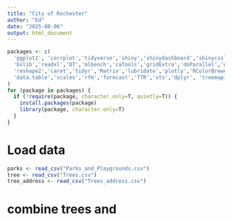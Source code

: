 ```yaml
---
title: "City of Rochester"
author: "Ed"
date: "2025-08-06"
output: html_document
---
```


```r

packages <- c(
  'ggplot2', 'corrplot','tidyverse','shiny','shinydashboard','shinycssloaders',
  'bslib','readxl','DT','mlbench','caTools','gridExtra','doParallel','grid',
  'reshape2','caret','tidyr','Matrix','lubridate','plotly','RColorBrewer',
  'data.table','scales','rfm','forecast','TTR','xts','dplyr', 'treemapify','leaflet'
)
for (package in packages) {
  if (!require(package, character.only=T, quietly=T)) {
    install.packages(package)
    library(package, character.only=T)
  }
}

```

# Load data
```r
parks <- read_csv("Parks_and_Playgrounds.csv")
tree <- read_csv("Trees.csv")
tree_address <- read_csv("Trees_address.csv")
```

# combine trees and 
```r

```
